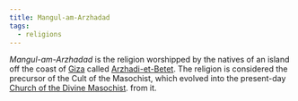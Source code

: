 ```yaml
---
title: Mangul-am-Arzhadad
tags:
  - religions
---
```


<Stub />

*Mangul-am-Arzhadad* is the religion worshipped by the natives of an island off
the coast of [Giza](../locations/giza.mdx) called
[Arzhadi-et-Betet](../locations/arzhadi-et-betet.mdx). The religion is
considered the precursor of the Cult of the Masochist, which evolved into the
present-day [Church of the Divine Masochist](./orthodox-divine-masochist.mdx).
from it.
